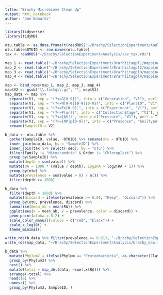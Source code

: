 ```yaml
---
title: "Brachy Microbiome Clean Up"
output: html_notebook
author: "Joe Edwards"
---
```


```r
library(tidyverse)
library(tidyMB)
```

```r
otu.table <- as.data.frame(t(readRDS("~/Brachy/SelectionExperiment/Analysis/asv_table.rds")))
otu.table$OTUID <- row.names(otu.table)
tax <- readRDS("~/Brachy/SelectionExperiment/Analysis/asv_tax.rds")
```

```r
map_1 <- read.table("~/Brachy/SelectionExperiment/Brarhiitagpl1/mapping.tsv") %>% mutate(Run = "Run1")
map_2 <- read.table("~/Brachy/SelectionExperiment/Brarhiitagpl2/mapping.tsv") %>% mutate(Run = "Run2")
map_3 <- read.table("~/Brachy/SelectionExperiment/Brarhiitagpl3/mapping.tsv") %>% mutate(Run = "Run3")
map_4 <- read.table("~/Brachy/SelectionExperiment/Brarhiitagpl4/mapping.tsv") %>% mutate(Run = "Run4")

map <- bind_rows(map_1, map_2, map_3, map_4)
map$V2 <- gsub("\\.fastq\\.gz", "", map$V2)
map_data <- map %>% 
  separate(V1, sep = "(?<=G[0-9])", into = c("Generation", "V1"), perl = T) %>% 
  separate(V1, sep = "(?<=M[0-9][0-9][0-9])", into = c("PlantID", "V1"), perl = T) %>% 
  separate(V1, sep = "(?<=Ex[0-9])", into = c("Experiment", "V1"), perl = T) %>% 
  separate(V1, sep = "(?<=P[or])", into = c("CollectionStage", "V1"), perl = T) %>% 
  separate(V1, sep = "(?<=[AS])", into = c("Pressure", "V1"), perl = T) %>% 
  separate(V1, sep = "(?<=[NP]p[0-9])", into = c("Presence", "SoilType"), perl = T) %>% 
  rename(SampleID = V2)
```

```r
b_data <- otu.table %>%
  gather(SampleID, value, -OTUID) %>% rename(otu = OTUID) %>% 
  inner_join(map_data, by = "SampleID") %>% 
  inner_join(tax %>% select(-seq), by = "otu") %>% 
  filter(Family != "Mitochondria" & Order != "Chloroplast") %>% 
  group_by(SampleID) %>% 
  mutate(depth = sum(value)) %>% 
  mutate(RA = 1000 * (value / depth), Log2RA = log2(RA + 1)) %>% 
  group_by(otu) %>% 
  mutate(prevalence = sum(value > 0) / n()) %>% 
  filter(depth >= 1000)
```

```r
b_data %>% 
  filter(depth > 1000) %>% 
  mutate(discard = ifelse(prevalence >= 0.01, "Keep", "Discard")) %>% 
  group_by(otu, prevalence, discard) %>% 
  summarise(mean_ab = mean(RA)) %>%
  ggplot(aes(x = mean_ab, y = prevalence, color = discard)) +
  geom_point(alpha = 0.2) +
  scale_color_manual(values = c("red", "black")) +
  scale_x_log10() +
  theme_minimal()
```

```r
write_rds(b_data %>% filter(prevalence >= 0.01), "~/Brachy/SelectionExperiment/Analysis/brachy_data.rds")
write_rds(map_data, "~/Brachy/SelectionExperiment/Analysis/brachy_map.rds")
```

```r
b_data %>% 
  mutate(Phylum2 = ifelse(Phylum == "Proteobacteria", as.character(Class), as.character(Phylum))) %>% 
  group_by(Phylum2) %>% 
  nest() %>% 
  mutate(total = map_dbl(data, ~sum(.x$RA))) %>% 
  arrange(-total) %>% 
  head(10) %>% 
  unnest() %>% 
  group_by(Phylum2, SampleID, )
```

